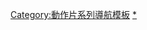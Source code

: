 {{Navbox
 | name   = 戰略陰謀
 | title  = 《[[戰略陰謀系列電影|戰略陰謀]]》系列電影
 | bodyclass = hlist
 | bodystyle = 

 | list1 =
* 《[[戰略陰謀]]》
* 《[[戰略陰謀2]]》
* 《[[戰略陰謀3]]》
* 《[[戰略陰謀4]]》
* 《[[戰略陰謀5]]》
* 《[[戰略陰謀：神鬼狙擊手]]》
* 《[[戰略陰謀：終極獵殺]]》
* 《[[戰略陰謀：刺客末路]]》

}}<noinclude>
{{DEFAULTSORT:Sniper}}
[[Category:動作片系列導航模板]]
[[Category:戰略陰謀系列|*]]
</noinclude>